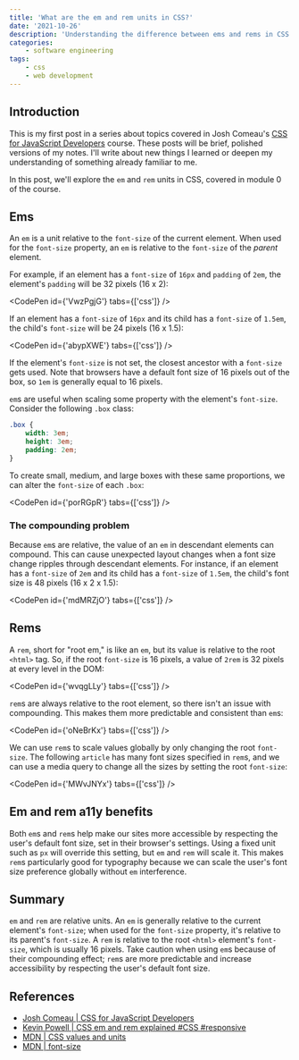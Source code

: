 ```yaml
---
title: 'What are the em and rem units in CSS?'
date: '2021-10-26'
description: 'Understanding the difference between ems and rems in CSS.'
categories:
    - software engineering
tags:
    - css
    - web development
---
```


## Introduction

This is my first post in a series about topics covered in Josh Comeau's [CSS for JavaScript Developers](https://css-for-js.dev/) course. These posts will be brief, polished versions of my notes. I'll write about new things I learned or deepen my understanding of something already familiar to me.

In this post, we'll explore the `em` and `rem` units in CSS, covered in module 0 of the course.

## Ems

An `em` is a unit relative to the `font-size` of the current element. When used for the `font-size` property, an `em` is relative to the `font-size` of the _parent_ element.

For example, if an element has a `font-size` of `16px` and `padding` of `2em`, the element's `padding` will be 32 pixels (16 x 2):

<CodePen id={'VwzPgjG'} tabs={['css']} />

If an element has a `font-size` of `16px` and its child has a `font-size` of `1.5em`, the child's `font-size` will be 24 pixels (16 x 1.5):

<CodePen id={'abypXWE'} tabs={['css']} />

If the element's `font-size` is not set, the closest ancestor with a `font-size` gets used. Note that browsers have a default font size of 16 pixels out of the box, so `1em` is generally equal to 16 pixels.

`em`s are useful when scaling some property with the element's `font-size`. Consider the following `.box` class:

```css
.box {
    width: 3em;
    height: 3em;
    padding: 2em;
}
```

To create small, medium, and large boxes with these same proportions, we can alter the `font-size` of each `.box`:

<CodePen id={'porRGpR'} tabs={['css']} />

### The compounding problem

Because `em`s are relative, the value of an `em` in descendant elements can compound. This can cause unexpected layout changes when a font size change ripples through descendant elements. For instance, if an element has a `font-size` of `2em` and its child has a `font-size` of `1.5em`, the child's font size is 48 pixels (16 x 2 x 1.5):

<CodePen id={'mdMRZjO'} tabs={['css']} />

## Rems

A `rem`, short for "root em," is like an `em`, but its value is relative to the root `<html>` tag. So, if the root `font-size` is 16 pixels, a value of `2rem` is 32 pixels at every level in the DOM:

<CodePen id={'wvqgLLy'} tabs={['css']} />

`rem`s are always relative to the root element, so there isn't an issue with compounding. This makes them more predictable and consistent than `em`s:

<CodePen id={'oNeBrKx'} tabs={['css']} />

We can use `rem`s to scale values globally by only changing the root `font-size`. The following `article` has many font sizes specified in `rem`s, and we can use a media query to change all the sizes by setting the root `font-size`:

<CodePen id={'MWvJNYx'} tabs={['css']} />

## Em and rem a11y benefits

Both `em`s and `rem`s help make our sites more accessible by respecting the user's default font size, set in their browser's settings. Using a fixed unit such as `px` will override this setting, but `em` and `rem` will scale it. This makes `rem`s particularly good for typography because we can scale the user's font size preference globally without `em` interference.

## Summary

`em` and `rem` are relative units. An `em` is generally relative to the current element's `font-size`; when used for the `font-size` property, it's relative to its parent's `font-size`. A `rem` is relative to the root `<html>` element's `font-size`, which is usually 16 pixels. Take caution when using `em`s because of their compounding effect; `rem`s are more predictable and increase accessibility by respecting the user's default font size.

<ConnectSection />

## References

-   [Josh Comeau | CSS for JavaScript Developers](https://css-for-js.dev/)
-   [Kevin Powell | CSS em and rem explained #CSS #responsive](https://www.youtube.com/watch?v=_-aDOAMmDHI)
-   [MDN | CSS values and units](https://developer.mozilla.org/en-US/docs/Learn/CSS/Building_blocks/Values_and_units)
-   [MDN | font-size](https://developer.mozilla.org/en-US/docs/Web/CSS/font-size)
